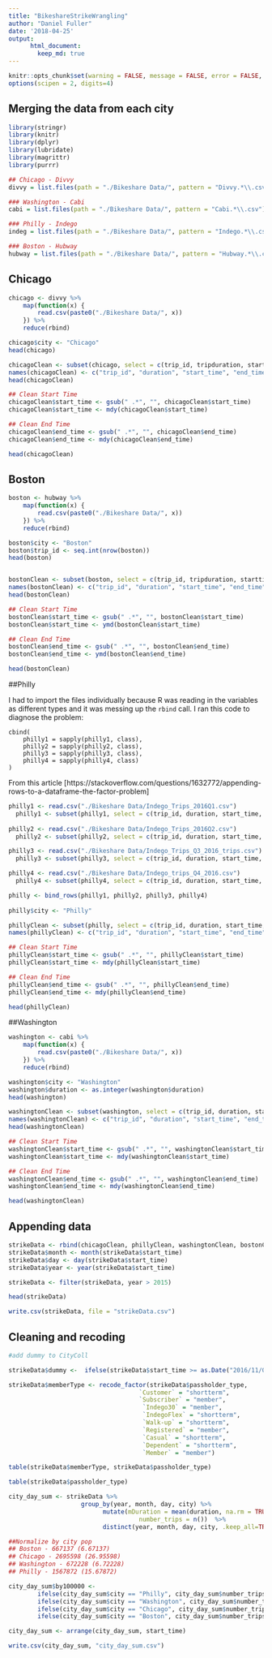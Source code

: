 ```yaml
---
title: "BikeshareStrikeWrangling"
author: "Daniel Fuller"
date: '2018-04-25'
output:
      html_document:
        keep_md: true
---
```


```r
knitr::opts_chunk$set(warning = FALSE, message = FALSE, error = FALSE, tidy = TRUE)
options(scipen = 2, digits=4)
```

## Merging the data from each city

```r
library(stringr)
library(knitr)
library(dplyr)
library(lubridate)
library(magrittr)
library(purrr)

## Chicago - Divvy
divvy = list.files(path = "./Bikeshare Data/", pattern = "Divvy.*\\.csv")

### Washington - Cabi
cabi = list.files(path = "./Bikeshare Data/", pattern = "Cabi.*\\.csv")

### Philly - Indego
indeg = list.files(path = "./Bikeshare Data/", pattern = "Indego.*\\.csv")

### Boston - Hubway
hubway = list.files(path = "./Bikeshare Data/", pattern = "Hubway.*\\.csv")
```

## Chicago

```r
chicago <- divvy %>% 
    map(function(x) {
        read.csv(paste0("./Bikeshare Data/", x))
    }) %>%
    reduce(rbind)

chicago$city <- "Chicago"
head(chicago)

chicagoClean <- subset(chicago, select = c(trip_id, tripduration, starttime, stoptime, usertype, city), stringsAsFactors = FALSE)
names(chicagoClean) <- c("trip_id", "duration", "start_time", "end_time", "passholder_type", "city")
head(chicagoClean)

## Clean Start Time
chicagoClean$start_time <- gsub(" .*", "", chicagoClean$start_time)
chicagoClean$start_time <- mdy(chicagoClean$start_time)

## Clean End Time
chicagoClean$end_time <- gsub(" .*", "", chicagoClean$end_time)
chicagoClean$end_time <- mdy(chicagoClean$end_time)

head(chicagoClean)
```

## Boston

```r
boston <- hubway %>% 
    map(function(x) {
        read.csv(paste0("./Bikeshare Data/", x))
    }) %>%
    reduce(rbind)

boston$city <- "Boston"
boston$trip_id <- seq.int(nrow(boston))
head(boston)


bostonClean <- subset(boston, select = c(trip_id, tripduration, starttime, stoptime, usertype, city), stringsAsFactors = FALSE)
names(bostonClean) <- c("trip_id", "duration", "start_time", "end_time", "passholder_type", "city")
head(bostonClean)

## Clean Start Time
bostonClean$start_time <- gsub(" .*", "", bostonClean$start_time)
bostonClean$start_time <- ymd(bostonClean$start_time)

## Clean End Time
bostonClean$end_time <- gsub(" .*", "", bostonClean$end_time)
bostonClean$end_time <- ymd(bostonClean$end_time)

head(bostonClean)
```

##Philly

I had to import the files individually because R was reading in the variables as different types and it was messing up the `rbind` call. I ran this code to diagnose the problem:

```
cbind(
    philly1 = sapply(philly1, class),
    philly2 = sapply(philly2, class),
    philly3 = sapply(philly3, class),
    philly4 = sapply(philly4, class)
)
```

From this article [https://stackoverflow.com/questions/1632772/appending-rows-to-a-dataframe-the-factor-problem]

```r
philly1 <- read.csv("./Bikeshare Data/Indego_Trips_2016Q1.csv")
  philly1 <- subset(philly1, select = c(trip_id, duration, start_time, end_time, passholder_type), stringsAsFactors = FALSE)
  
philly2 <- read.csv("./Bikeshare Data/Indego_Trips_2016Q2.csv")
  philly2 <- subset(philly2, select = c(trip_id, duration, start_time, end_time, passholder_type), stringsAsFactors = FALSE)

philly3 <- read.csv("./Bikeshare Data/Indego_Trips_Q3_2016_trips.csv")
  philly3 <- subset(philly3, select = c(trip_id, duration, start_time, end_time, passholder_type), stringsAsFactors = FALSE)

philly4 <- read.csv("./Bikeshare Data/Indego_trips_Q4_2016.csv")
  philly4 <- subset(philly4, select = c(trip_id, duration, start_time, end_time, passholder_type), stringsAsFactors = FALSE)

philly <- bind_rows(philly1, philly2, philly3, philly4)    
      
philly$city <- "Philly"

phillyClean <- subset(philly, select = c(trip_id, duration, start_time, end_time, passholder_type, city), stringsAsFactors = FALSE)
names(phillyClean) <- c("trip_id", "duration", "start_time", "end_time", "passholder_type", "city")

## Clean Start Time
phillyClean$start_time <- gsub(" .*", "", phillyClean$start_time)
phillyClean$start_time <- mdy(phillyClean$start_time)

## Clean End Time
phillyClean$end_time <- gsub(" .*", "", phillyClean$end_time)
phillyClean$end_time <- mdy(phillyClean$end_time)

head(phillyClean)
```

##Washington 
```r
washington <- cabi %>% 
    map(function(x) {
        read.csv(paste0("./Bikeshare Data/", x))
    }) %>%
    reduce(rbind)

washington$city <- "Washington"
washington$duration <- as.integer(washington$duration)
head(washington)

washingtonClean <- subset(washington, select = c(trip_id, duration, start_time, end_time, passholder_type, city), stringsAsFactors = FALSE)
names(washingtonClean) <- c("trip_id", "duration", "start_time", "end_time", "passholder_type", "city")
head(washingtonClean)

## Clean Start Time
washingtonClean$start_time <- gsub(" .*", "", washingtonClean$start_time)
washingtonClean$start_time <- mdy(washingtonClean$start_time)

## Clean End Time
washingtonClean$end_time <- gsub(" .*", "", washingtonClean$end_time)
washingtonClean$end_time <- mdy(washingtonClean$end_time)

head(washingtonClean)
```

## Appending data
```r
strikeData <- rbind(chicagoClean, phillyClean, washingtonClean, bostonClean)
strikeData$month <- month(strikeData$start_time)
strikeData$day <- day(strikeData$start_time)
strikeData$year <- year(strikeData$start_time)

strikeData <- filter(strikeData, year > 2015)

head(strikeData)

write.csv(strikeData, file = "strikeData.csv")
```

## Cleaning and recoding

```r
#add dummy to CityColl

strikeData$dummy <-  ifelse(strikeData$start_time >= as.Date("2016/11/01", format = "%Y/%m/%d"), 1, 0)

strikeData$memberType <- recode_factor(strikeData$passholder_type, 
                                    `Customer` = "shortterm",
                                    `Subscriber` = "member",
                                     `Indego30` = "member",
                                     `IndegoFlex` = "shortterm",
                                     `Walk-up` = "shortterm", 
                                     `Registered` = "member",
                                     `Casual` = "shortterm",
                                     `Dependent` = "shortterm",
                                     `Member` = "member")

table(strikeData$memberType, strikeData$passholder_type)

table(strikeData$passholder_type)
```

```r
city_day_sum <- strikeData %>% 
                    group_by(year, month, day, city) %>% 
                          mutate(mDuration = mean(duration, na.rm = TRUE), 
                                    number_trips = n())  %>% 
                          distinct(year, month, day, city, .keep_all=TRUE)

##Normalize by city pop
## Boston - 667137 (6.67137)
## Chicago - 2695598 (26.95598)
## Washington - 672228 (6.72228)
## Philly - 1567872 (15.67872)

city_day_sum$by100000 <-
        ifelse(city_day_sum$city == "Philly", city_day_sum$number_trips/15.67872, NA) %>%
        ifelse(city_day_sum$city == "Washington", city_day_sum$number_trips/6.72228, .) %>%
        ifelse(city_day_sum$city == "Chicago", city_day_sum$number_trips/26.95598, .) %>%
        ifelse(city_day_sum$city == "Boston", city_day_sum$number_trips/6.67137, .) 

city_day_sum <- arrange(city_day_sum, start_time)

write.csv(city_day_sum, "city_day_sum.csv")
```